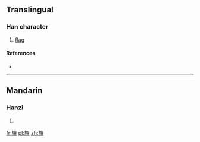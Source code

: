 ==Translingual==

===Han character===
{{Han char|rn=70|rad=方|as=15|sn=19|four=|canj=卜尸人卜一 (YSOYM)}}

# [[flag]]

====References====
* {{Han ref|kx=0485.140|dkj=13705|dj=0847.150|hdz=32185.080|uh=65DC|ud=26076}}

----

==Mandarin==

===Hanzi===
{{cmn-hanzi|pin=[[zhān]] ([[zhan1]])|wg=chan<sup>1</sup>}}

# {{defn|Mandarin|sort=方15}}

[[fr:旜]]
[[pl:旜]]
[[zh:旜]]
